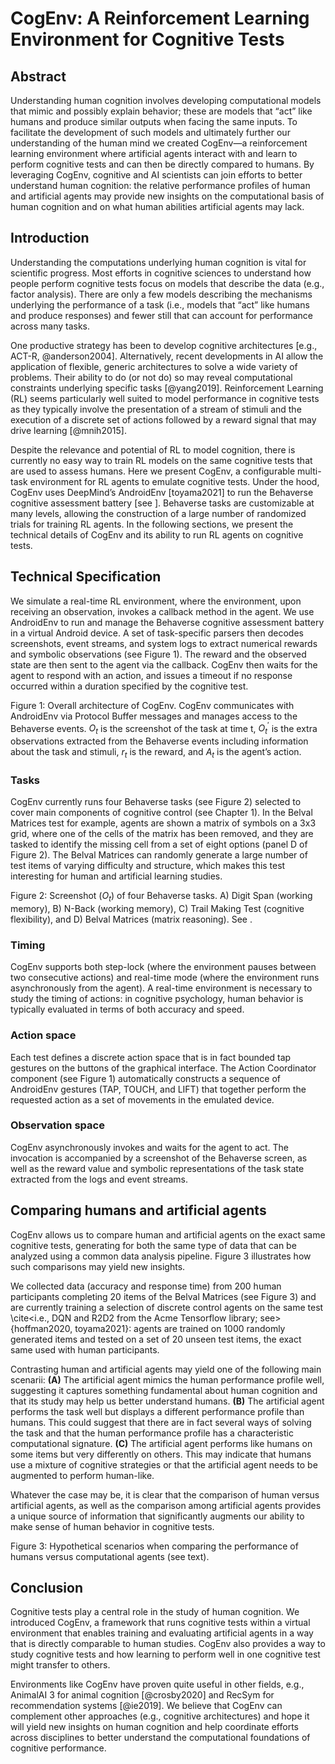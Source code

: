 # CogEnv: A Reinforcement Learning Environment for Cognitive Tests
 
## Abstract {.unnumbered}
Understanding human cognition involves developing computational models that mimic and possibly explain behavior; these are models that “act” like humans and produce similar outputs when facing the same inputs. To facilitate the development of such models and ultimately further our understanding of the human mind we created CogEnv—a reinforcement learning environment where artificial agents interact with and learn to perform cognitive tests and can then be directly compared to humans. By leveraging CogEnv, cognitive and AI scientists can join efforts to better understand human cognition: the relative performance profiles of human and artificial agents may provide new insights on the computational basis of human cognition and on what human abilities artificial agents may lack.


## Introduction
Understanding the computations underlying human cognition is vital for scientific progress. Most efforts in cognitive sciences to understand how people perform cognitive tests focus on models that describe the data (e.g., factor analysis). There are only a few models describing the mechanisms underlying the performance of a task (i.e., models that “act” like humans and produce responses) and fewer still that can account for performance across many tasks.

One productive strategy has been to develop cognitive architectures [e.g., ACT-R, @anderson2004]. Alternatively, recent developments in AI allow the application of flexible, generic architectures to solve a wide variety of problems. Their ability to do (or not do) so may reveal computational constraints underlying specific tasks [@yang2019]. Reinforcement Learning (RL) seems particularly well suited to model performance in cognitive tests as they typically involve the presentation of a stream of stimuli and the execution of a discrete set of actions followed by a reward signal that may drive learning [@mnih2015].

Despite the relevance and potential of RL to model cognition, there is currently no easy way to train RL models on the same cognitive tests that are used to assess humans. Here we present CogEnv, a configurable multi-task environment for RL agents to emulate cognitive tests. Under the hood, CogEnv uses DeepMind’s AndroidEnv [toyama2021] to run the Behaverse cognitive assessment battery [see \href{https://behaverse.org}{behaverse.org}]. Behaverse tasks are customizable at many levels, allowing the construction of a large number of randomized trials for training RL agents. In the following sections, we present the technical details of CogEnv and its ability to run RL agents on cognitive tests.


## Technical Specification
We simulate a real-time RL environment, where the environment, upon receiving an observation, invokes a callback method in the agent. We use AndroidEnv to run and manage the Behaverse cognitive assessment battery in a virtual Android device. A set of task-specific parsers then decodes screenshots, event streams, and system logs to extract numerical rewards and symbolic observations (see Figure 1). The reward and the observed state are then sent to the agent via the callback. CogEnv then waits for the agent to respond with an action, and issues a timeout if no response occurred within a duration specified by the cognitive test.



Figure 1: Overall architecture of CogEnv. CogEnv communicates with AndroidEnv via Protocol Buffer messages and manages access to the Behaverse events. $O_t$ is the screenshot of the task at time t, $O^{\prime}_t$ is the extra observations extracted from the Behaverse events including information about the task and stimuli, $r_t$ is the reward, and $A_t$ is the agent's action.

### Tasks
CogEnv currently runs four Behaverse tasks (see Figure 2) selected to cover main components of cognitive control (see Chapter 1). In the Belval Matrices test for example, agents are shown a matrix of symbols on a 3x3 grid, where one of the cells of the matrix has been removed, and they are tasked to identify the missing cell from a set of eight options (panel D of Figure 2). The Belval Matrices can randomly generate a large number of test items of varying difficulty and structure, which makes this test interesting for human and artificial learning studies.



Figure 2: Screenshot ($O_t$) of four Behaverse tasks. A) Digit Span (working memory), B) N-Back (working memory), C) Trail Making Test (cognitive flexibility), and D) Belval Matrices (matrix reasoning). See \href{https://behaverse.org}{behaverse.org}.

### Timing
CogEnv supports both step-lock (where the environment pauses between two consecutive actions) and real-time mode (where the environment runs asynchronously from the agent). A real-time environment is necessary to study the timing of actions: in cognitive psychology, human behavior is typically evaluated in terms of both accuracy and speed.

### Action space
Each test defines a discrete action space that is in fact bounded tap gestures on the buttons of the graphical interface. The Action Coordinator component (see Figure 1) automatically constructs a sequence of AndroidEnv gestures (TAP, TOUCH, and LIFT) that together perform the requested action as a set of movements in the emulated device.

### Observation space
CogEnv asynchronously invokes and waits for the agent to act. The invocation is accompanied by a screenshot of the Behaverse screen, as well as the reward value and symbolic representations of the task state extracted from the logs and event streams.

## Comparing humans and artificial agents
CogEnv allows us to compare human and artificial agents on the exact same cognitive tests, generating for both the same type of data that can be analyzed using a common data analysis pipeline. Figure 3 illustrates how such comparisons may yield new insights.

We collected data (accuracy and response time) from 200 human participants completing 20 items of the Belval Matrices (see Figure 3) and are currently training a selection of discrete control agents on the same test  \cite<i.e., DQN and R2D2 from the Acme Tensorflow library; see>{hoffman2020, toyama2021}: agents are trained on 1000 randomly generated items and tested on a set of 20 unseen test items, the exact same used with human participants.

Contrasting human and artificial agents may yield one of the following main scenarii: **(A)** The artificial agent mimics the human performance profile well, suggesting it captures something fundamental about human cognition and that its study may help us better understand humans. **(B)** The artificial agent performs the task well but displays a different performance profile than humans. This could suggest that there are in fact several ways of solving the task and that the human performance profile has a characteristic computational signature. **(C)** The artificial agent performs like humans on some items but very differently on others. This may indicate that humans use a mixture of cognitive strategies or that the artificial agent needs to be augmented to perform human-like.

Whatever the case may be, it is clear that the comparison of human versus artificial agents, as well as the comparison among artificial agents provides a unique source of information that significantly augments our ability to make sense of human behavior in cognitive tests.


Figure 3: Hypothetical scenarios when comparing the performance of humans versus computational agents (see text).

## Conclusion
Cognitive tests play a central role in the study of human cognition. We introduced CogEnv, a framework that runs cognitive tests within a virtual environment that enables training and evaluating artificial agents in a way that is directly comparable to human studies. CogEnv also provides a way to study cognitive tests and how learning to perform well in one cognitive test might transfer to others.


Environments like CogEnv have proven quite useful in other fields, e.g., AnimalAI 3 for animal cognition [@crosby2020] and RecSym for recommendation systems [@ie2019]. We believe that CogEnv can complement other approaches (e.g., cognitive architectures) and hope it will yield new insights on human cognition and help coordinate efforts across disciplines to better understand the computational foundations of cognitive performance.
